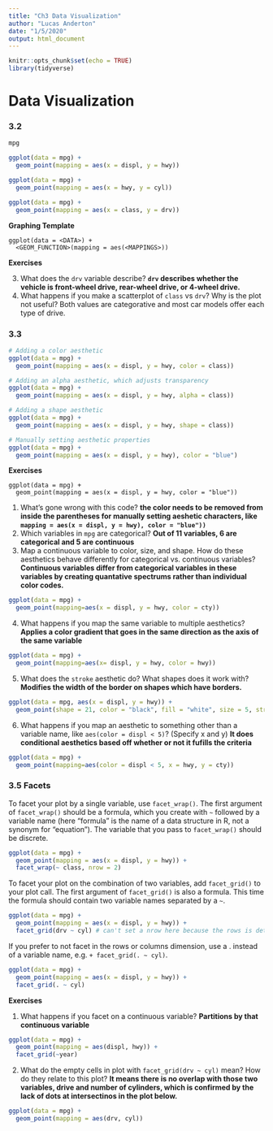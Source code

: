 ```yaml
---
title: "Ch3 Data Visualization"
author: "Lucas Anderton"
date: "1/5/2020"
output: html_document
---
```


```r
knitr::opts_chunk$set(echo = TRUE)
library(tidyverse)
```

# Data Visualization
### 3.2
```r
mpg

ggplot(data = mpg) +
  geom_point(mapping = aes(x = displ, y = hwy))

ggplot(data = mpg) +
  geom_point(mapping = aes(x = hwy, y = cyl))

ggplot(data = mpg) +
  geom_point(mapping = aes(x = class, y = drv))
```

**Graphing Template**
```
ggplot(data = <DATA>) + 
  <GEOM_FUNCTION>(mapping = aes(<MAPPINGS>))
```

**Exercises**

3. What does the `drv` variable describe? **`drv` describes whether the vehicle is front-wheel drive, rear-wheel drive, or 4-wheel drive.**
5. What happens if you make a scatterplot of `class` vs `drv`? Why is the plot not useful? Both values are categorative and most car models offer each type of drive. 

### 3.3
```r
# Adding a color aesthetic
ggplot(data = mpg) +
  geom_point(mapping = aes(x = displ, y = hwy, color = class))

# Adding an alpha aesthetic, which adjusts transparency
ggplot(data = mpg) +
  geom_point(mapping = aes(x = displ, y = hwy, alpha = class))

# Adding a shape aesthetic
ggplot(data = mpg) +
  geom_point(mapping = aes(x = displ, y = hwy, shape = class))

# Manually setting aesthetic properties
ggplot(data = mpg) +
  geom_point(mapping = aes(x = displ, y = hwy), color = "blue")

```

**Exercises**

```
ggplot(data = mpg) + 
  geom_point(mapping = aes(x = displ, y = hwy, color = "blue"))
```

1. What's gone wrong with this code? **the color needs to be removed from inside the parentheses for manually setting aeshetic characters, like `mapping = aes(x = displ, y = hwy), color = "blue"))`**
2. Which variables in `mpg` are categorical? **Out of 11 variables, 6 are categorical and 5 are continuous**
3. Map a continuous variable to color, size, and shape. How do these aesthetics behave differently for categorical vs. continuous variables? **Continuous variables differ from categorical variables in these variables by creating quantative spectrums rather than individual color codes.**

```r
ggplot(data = mpg) +
  geom_point(mapping=aes(x = displ, y = hwy, color = cty))
```

4. What happens if you map the same variable to multiple aesthetics? **Applies a color gradient that goes in the same direction as the axis of the same variable**

```r
ggplot(data = mpg) +
  geom_point(mapping=aes(x= displ, y = hwy, color = hwy))
```

5. What does the `stroke` aesthetic do? What shapes does it work with? **Modifies the width of the border on shapes which have borders.**

```r
ggplot(data = mpg, aes(x = displ, y = hwy)) +
  geom_point(shape = 21, color = "black", fill = "white", size = 5, stroke = 5)
```

6. What happens if you map an aesthetic to something other than a variable name, like `aes(color = displ < 5) `? (Specify x and y) **It does conditional aesthetics based off whether or not it fufills the criteria**

```r
ggplot(data = mpg) +
  geom_point(mapping=aes(color = displ < 5, x = hwy, y = cty))
```

### 3.5 Facets

To facet your plot by a single variable, use `facet_wrap()`. The first argument of `facet_wrap()` should be a formula, which you create with `~` followed by a variable name (here “formula” is the name of a data structure in R, not a synonym for “equation”). The variable that you pass to `facet_wrap()` should be discrete.

```r
ggplot(data = mpg) +
  geom_point(mapping = aes(x = displ, y = hwy)) +
  facet_wrap(~ class, nrow = 2)
```

To facet your plot on the combination of two variables, add `facet_grid()` to your plot call. The first argument of `facet_grid()` is also a formula. This time the formula should contain two variable names separated by a `~`.

```r
ggplot(data = mpg) +
  geom_point(mapping = aes(x = displ, y = hwy)) +
  facet_grid(drv ~ cyl) # can't set a nrow here because the rows is determined by number of variables in 'cyl'
```

If you prefer to not facet in the rows or columns dimension, use a . instead of a variable name, e.g. `+ facet_grid(. ~ cyl)`.

```r
ggplot(data = mpg) +
  geom_point(mapping = aes(x = displ, y = hwy)) +
  facet_grid(. ~ cyl)
```

**Exercises**

1. What happens if you facet on a continuous variable? **Partitions by that continuous variable**

```r
ggplot(data = mpg) +
  geom_point(mapping = aes(displ, hwy)) +
  facet_grid(~year)
```

2. What do the empty cells in plot with `facet_grid(drv ~ cyl) ` mean? How do they relate to this plot? **It means there is no overlap with those two variables, drive and number of cylinders, which is confirmed by the lack of dots at intersectinos in the plot below.**

```r
ggplot(data = mpg) +
  geom_point(mapping = aes(drv, cyl))
```





